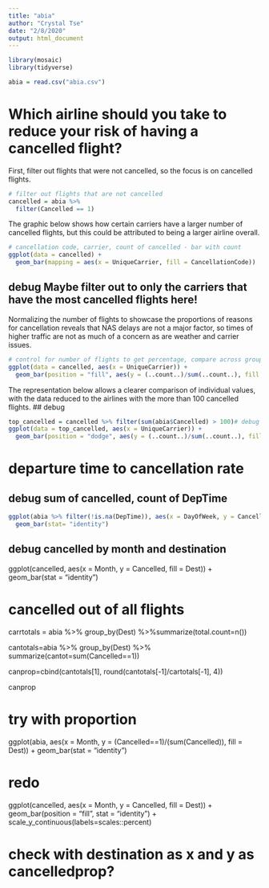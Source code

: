 ---
title: "abia"
author: "Crystal Tse"
date: "2/8/2020"
output: html_document
---

```{r}
library(mosaic)
library(tidyverse)

abia = read.csv("abia.csv")
```
# Which airline should you take to reduce your risk of having a cancelled flight?

First, filter out flights that were not cancelled, so the focus is on cancelled flights.

```{r}
# filter out flights that are not cancelled
cancelled = abia %>%
  filter(Cancelled == 1)
```

The graphic below shows how certain carriers have a larger number of cancelled flights, but this could be attributed to being a larger airline overall.
```{r}
# cancellation code, carrier, count of cancelled - bar with count
ggplot(data = cancelled) + 
  geom_bar(mapping = aes(x = UniqueCarrier, fill = CancellationCode))
```

## debug Maybe filter out to only the carriers that have the most cancelled flights here!


Normalizing the number of flights to showcase the proportions of reasons for cancellation reveals that NAS delays are not a major factor, so times of higher traffic are not as much of a concern as are weather and carrier issues.
```{r}
# control for number of flights to get percentage, compare across groups
ggplot(data = cancelled, aes(x = UniqueCarrier)) + 
  geom_bar(position = "fill", aes(y = (..count..)/sum(..count..), fill = CancellationCode))
```

The representation below allows a clearer comparison of individual values, with the data reduced to the airlines with the more than 100 cancelled flights.
## debug 
```{r}
top_cancelled = cancelled %>% filter(sum(abia$Cancelled) > 100)# debug this does not work as intended :(
ggplot(data = top_cancelled, aes(x = UniqueCarrier)) + 
  geom_bar(position = "dodge", aes(y = (..count..)/sum(..count..), fill = CancellationCode))
```


# departure time to cancellation rate
## debug sum of cancelled, count of DepTime

```{r}
ggplot(abia %>% filter(!is.na(DepTime)), aes(x = DayOfWeek, y = CancellationCode), fill = "color") + 
  geom_bar(stat= "identity")
```
## debug cancelled by month and destination

ggplot(cancelled, aes(x = Month, y = Cancelled, fill = Dest)) + geom_bar(stat = "identity")



# cancelled out of all flights
carrtotals = abia %>% group_by(Dest) %>%summarize(total.count=n())

cantotals=abia %>% group_by(Dest) %>% summarize(cantot=sum(Cancelled==1))

canprop=cbind(cantotals[1], round(cantotals[-1]/cartotals[-1], 4))

canprop

# try with proportion
ggplot(abia, aes(x = Month, y = (Cancelled==1)/(sum(Cancelled)), fill = Dest)) + geom_bar(stat = "identity")

# redo
ggplot(cancelled, aes(x = Month, y = Cancelled, fill = Dest)) + geom_bar(position = "fill", stat = "identity") +
scale_y_continuous(labels=scales::percent)

# check with destination as x and y as cancelledprop?


